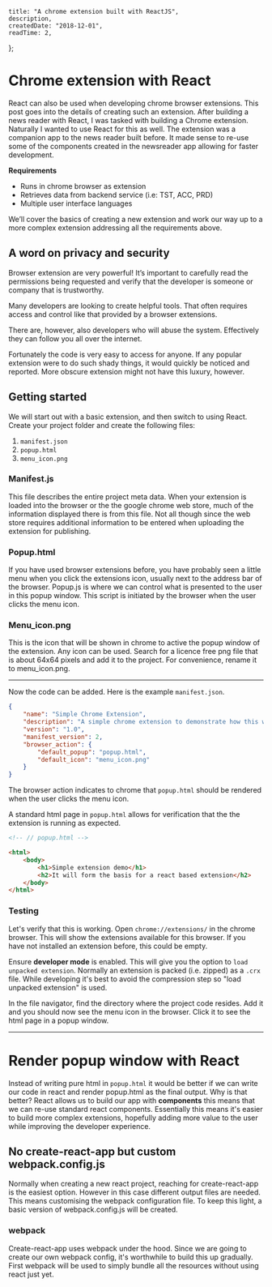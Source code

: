 

    title: "A chrome extension built with ReactJS",
    description,
    createdDate: "2018-12-01",
    readTime: 2,
};


# Chrome extension with React

React can also be used when developing chrome browser extensions. This post goes into the details of creating such an extension.
After building a news reader with React, I was tasked with building a Chrome extension. Naturally I wanted to use React for this as well. The extension was a companion app to the news reader built before. It made sense to re-use some of the components created in the newsreader app allowing for faster development.

**Requirements**

-   Runs in chrome browser as extension
-   Retrieves data from backend service (i.e: TST, ACC, PRD)
-   Multiple user interface languages

We’ll cover the basics of creating a new extension and work our way up to a more complex extension addressing all the requirements above.

## A word on privacy and security

Browser extension are very powerful! It’s important to carefully read the permissions being requested and verify that the developer is someone or company that is trustworthy.

Many developers are looking to create helpful tools. That often requires access and control like that provided by a browser extensions.

There are, however, also developers who will abuse the system. Effectively they can follow you all over the internet.

Fortunately the code is very easy to access for anyone. If any popular extension were to do such shady things, it would quickly be noticed and reported. More obscure extension might not have this luxury, however.

## Getting started

We will start out with a basic extension, and then switch to using React.
Create your project folder and create the following files:

1. `manifest.json`
2. `popup.html`
3. `menu_icon.png`

### Manifest.js

This file describes the entire project meta data. When your extension is loaded into the browser or the the google chrome web store, much of the information displayed there is from this file.
Not all though since the web store requires additional information to be entered when uploading the extension for publishing.

### Popup.html

If you have used browser extensions before, you have probably seen a little menu when you click the extensions icon, usually next to the address bar of the browser. Popup.js is where we can control what is presented to the user in this popup window. This script is initiated by the browser when the user clicks the menu icon.

### Menu_icon.png

This is the icon that will be shown in chrome to active the popup window of the extension. Any icon can be used. Search for a licence free png file that is about 64x64 pixels and add it to the project. For convenience, rename it to menu_icon.png.

---

Now the code can be added. Here is the example `manifest.json`.

```json
{
    "name": "Simple Chrome Extension",
    "description": "A simple chrome extension to demonstrate how this works",
    "version": "1.0",
    "manifest_version": 2,
    "browser_action": {
        "default_popup": "popup.html",
        "default_icon": "menu_icon.png"
    }
}
```

The browser action indicates to chrome that `popup.html` should be rendered when the user clicks the menu icon.

A standard html page in `popup.html` allows for verification that the the extension is running as expected.

```html
<!-- // popup.html -->

<html>
    <body>
        <h1>Simple extension demo</h1>
        <h2>It will form the basis for a react based extension</h2>
    </body>
</html>
```

### Testing

Let's verify that this is working. Open `chrome://extensions/` in the chrome browser. This will show the extensions available for this browser. If you have not installed an extension before, this could be empty.

Ensure **developer mode** is enabled. This will give you the option to `load unpacked extension`. Normally an extension is packed (i.e. zipped) as a `.crx` file. While developing it's best to avoid the compression step so "load unpacked extension" is used.

In the file navigator, find the directory where the project code resides. Add it and you should now see the menu icon in the browser. Click it to see the html page in a popup window.

---

# Render popup window with React

Instead of writing pure html in `popup.html` it would be better if we can write our code in react and render popup.html as the final output. Why is that better? React allows us to build our app with **components** this means that we can re-use standard react components. Essentially this means it's easier to build more complex extensions, hopefully adding more value to the user while improving the developer experience.

## No create-react-app but custom webpack.config.js

Normally when creating a new react project, reaching for create-react-app is the easiest option. However in this case different output files are needed. This means customising the webpack configuration file. To keep this light, a basic version of webpack.config.js will be created.

### webpack

Create-react-app uses webpack under the hood. Since we are going to create our own webpack config, it's worthwhile to build this up gradually. First webpack will be used to simply bundle all the resources without using react just yet.
